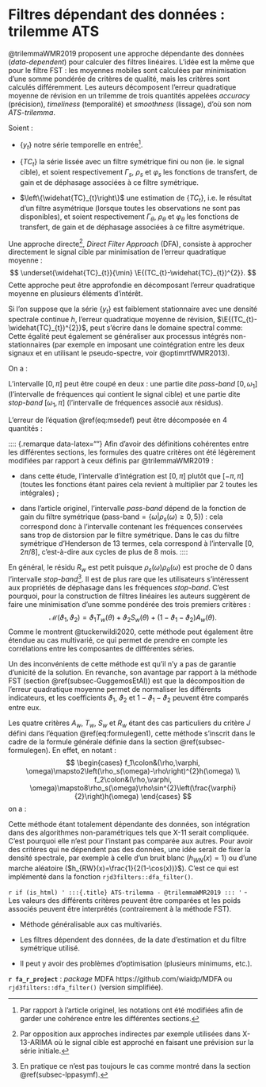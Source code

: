 # Filtres dépendant des données : trilemme ATS {#sec-WildiMcLeroy}

@trilemmaWMR2019 proposent une approche dépendante des données (*data-dependent*) pour calculer des filtres linéaires.
L'idée est la même que pour le filtre FST : les moyennes mobiles sont calculées par minimisation d'une somme pondérée de critères de qualité, mais les critères sont calculés différemment.
Les auteurs décomposent l'erreur quadratique moyenne de révision en un trilemme de trois quantités appelées *accuracy* (précision), *timeliness* (temporalité)<!-- rapidité ou déphasage--> et *smoothness* (lissage), d'où son nom *ATS-trilemma*.

Soient :

- $\left\{ y_{t}\right\}$ notre série temporelle en entrée^[
Par rapport à l'article originel, les notations ont été modifiées afin de garder une cohérence entre les différentes sections.
].

- $\left\{TC_{t}\right\}$ la série lissée avec un filtre symétrique fini ou non (ie. le signal cible), et soient respectivement $\Gamma_s$, $\rho_s$ et $\varphi_s$ les fonctions de transfert, de gain et de déphasage associées à ce filtre symétrique.

- $\left\{\widehat{TC}_{t}\right\}$ une estimation de $\left\{TC_{t}\right\}$, i.e. le résultat d'un filtre asymétrique (lorsque toutes les observations ne sont pas disponibles), et soient respectivement $\Gamma_\theta$, $\rho_\theta$ et $\varphi_\theta$ les fonctions de transfert, de gain et de déphasage associées à ce filtre asymétrique.

Une approche directe^[Par opposition aux approches indirectes par exemple utilisées dans X-13-ARIMA où le signal cible est approché en faisant une prévision sur la série initiale.], *Direct Filter Approach* (DFA), consiste à approcher directement le signal cible par minimisation de l'erreur quadratique moyenne :
$$
\underset{\widehat{TC}_{t}}{\min} \E{(TC_{t}-\widehat{TC}_{t})^{2}}.
$$
Cette approche peut être approfondie en décomposant l'erreur quadratique moyenne en plusieurs éléments d'intérêt.

Si l'on suppose que la série $\left\{ y_{t}\right\}$ est faiblement stationnaire avec une densité spectrale continue $h$, l'erreur quadratique moyenne de révision, $\E{(TC_{t}-\widehat{TC}_{t})^{2}}$, peut s'écrire dans le domaine spectral comme:
\begin{equation}
\E{(TC_{t}-\widehat{TC}_{t})^{2}}=\frac{1}{2\pi}\int_{-\pi}^{\pi}\left|\Gamma_s(\omega)-{\Gamma_\theta}(\omega)\right|^{2}h(\omega)\ud\omega=\frac{1}{2\pi}\times2\times\int_{0}^{\pi}\left|\Gamma_s(\omega)-{\Gamma_\theta}(\omega)\right|^{2}h(\omega)\ud\omega
(\#eq:msedef)
\end{equation}
Cette égalité peut également se généraliser aux processus intégrés non-stationnaires (par exemple en imposant une cointégration entre les deux signaux et en utilisant le pseudo-spectre, voir @optimrtfWMR2013).

On a :<!-- on est ok que cela ne correspond pas à la phrase précédente? (mais le paragraphe encore d'avant?). Du coup inversé, sinon ambiguité-->
\begin{align}
\left|\Gamma_s(\omega)-\Gamma_\theta(\omega)\right|^{2} & =\rho_s(\omega)^{2}+\rho_\theta(\omega)^{2}+2\rho_s(\omega)\rho_\theta(\omega)\left(1-\cos(\varphi_s(\omega)-\varphi_\theta(\omega)\right) \nonumber\\
 & =\left(\rho_s(\omega)-\rho_\theta(\omega)\right)^{2}+4\rho_s(\omega)\rho_\theta(\omega)\sin^{2}\left(\frac{\varphi_s(\omega)-\varphi_\theta(\omega)}{2}\right)
 (\#eq:msedecomp)
\end{align}

L'intervalle $[0,\pi]$ peut être coupé en deux : une partie dite *pass-band* $[0,\omega_1]$ (l'intervalle de fréquences qui contient le signal cible) et une partie dite *stop-band*  $[\omega_1,\pi]$ (l'intervalle de fréquences associé aux résidus).<!-- pas clair pour moi : comment on définit omega_1 - c'est un paramètre imposé ou un résultat de l'estiamtion?-->

L'erreur de l'équation \@ref(eq:msedef) peut être décomposée en 4 quantités :
\begin{align*}
Accuracy =A_w(\theta)&= 2\int_0^{\omega_1}\left(\rho_s(\omega)-\rho_\theta(\omega)\right)^{2}h(\omega)\ud\omega\\
Timeliness =T_w(\theta)&= 8\int_0^{\omega_1}\rho_s(\omega)\rho_\theta(\omega)\sin^{2}\left(\frac{\varphi_\theta(\omega)}{2}\right)h(\omega)\ud\omega\\
Smoothness =S_w(\theta)&= 2\int_{\omega_1}^\pi\left(\rho_s(\omega)-\rho_\theta(\omega)\right)^{2}h(\omega)\ud\omega\\
Residual =R_w(\theta)&= 8\int_{\omega_1}^\pi\rho_s(\omega)\rho_\theta(\omega)\sin^{2}\left(\frac{\varphi_\theta(\omega)}{2}\right)h(\omega)\ud\omega\\
\end{align*}



:::: {.remarque data-latex=""}<!-- je pense que ce n'est pas utile dans le texte : mettre en footnote si tu veux garder-->
Afin d'avoir des définitions cohérentes entre les différentes sections, les formules des quatre critères ont été légèrement modifiées par rapport à ceux définis par @trilemmaWMR2019 :

- dans cette étude, l'intervalle d'intégration est $[0,\pi]$ plutôt que $[-\pi,\pi]$ (toutes les fonctions étant paires cela revient à multiplier par 2 toutes les intégrales) ;

- dans l'article originel, l'intervalle *pass-band* dépend de la fonction de gain du filtre symétrique (pass-band$=\{\omega |\rho_s(\omega)\geq 0,5\}$) : cela correspond donc à l'intervalle contenant les fréquences conservées sans trop de distorsion par le filtre symétrique. 
Dans le cas du filtre symétrique d'Henderson de 13 termes, cela correspond à l'intervalle $[0, 2\pi/8]$, c'est-à-dire aux cycles de plus de 8 mois.
:::: 

En général, le résidu $R_w$ est petit puisque $\rho_s(\omega)\rho_\theta(\omega)$ est proche de 0 dans l'intervalle *stop-band*^[
En pratique ce n'est pas toujours le cas comme montré dans la section \@ref(subsec-lppasymf).
]. 
Il est de plus rare que les utilisateurs s'intéressent aux propriétés de déphasage dans les fréquences *stop-band*.
C'est pourquoi, pour la construction de filtres linéaires les auteurs suggèrent de faire une minimisation d'une somme pondérée des trois premiers critères :
$$
\mathcal{M}(\vartheta_{1},\vartheta_{2})=\vartheta_{1}T_w(\theta)+\vartheta_{2}S_w(\theta)+(1-\vartheta_{1}-\vartheta_{2})A_w(\theta).
$$
Comme le montrent @tuckerwildi2020, cette méthode peut également être étendue au cas multivarié, ce qui permet de prendre en compte les corrélations entre les composantes de différentes séries.

Un des inconvénients de cette méthode est qu'il n'y a pas de garantie d'unicité de la solution.
En revanche, son avantage par rapport à la méthode FST (section \@ref(subsec-GuggemosEtAl)) est que la décomposition de l'erreur quadratique moyenne permet de normaliser les différents indicateurs, et les coefficients $\vartheta_{1}$, $\vartheta_{2}$ et $1-\vartheta_{1}-\vartheta_{2}$ peuvent être comparés entre eux.

Les quatre critères $A_w$, $T_w$, $S_w$ et $R_w$ étant des cas particuliers du critère $J$ défini dans l'équation \@ref(eq:formulegen1), cette méthode s'inscrit dans le cadre de la formule générale définie dans la section \@ref(subsec-formulegen).
En effet, en notant :
$$
\begin{cases}
    f_1\colon&(\rho,\varphi, \omega)\mapsto2\left(\rho_s(\omega)-\rho\right)^{2}h(\omega) \\
    f_2\colon&(\rho,\varphi, \omega)\mapsto8\rho_s(\omega)\rho\sin^{2}\left(\frac{\varphi}{2}\right)h(\omega)
\end{cases}
$$
on a :
\begin{align*}
A_w(\theta)&= J(\theta,f_1,0,\omega_1)\\
T_w(\theta)&= J(\theta,f_2,0,\omega_1)\\
S_w(\theta)&= J(\theta,f_1,\omega_1,\pi)\\
R_w(\theta)&= J(\theta,f_2,\omega_1,\pi).
\end{align*}

Cette méthode étant totalement dépendante des données, son intégration dans des algorithmes non-paramétriques tels que X-11 serait compliquée. 
C'est pourquoi elle n'est pour l'instant pas comparée aux autres.
Pour avoir des critères qui ne dépendent pas des données, une idée serait de fixer la densité spectrale, par exemple à celle d'un bruit blanc ($h_{WN}(x)=1$) ou d'une marche aléatoire ($h_{RW}(x)=\frac{1}{2(1-\cos(x))}$). 
C'est ce qui est implémenté dans la fonction `rjd3filters::dfa_filter()`.

:::: {.summary_box data-latex="{ATS-trilemma -- Wildi et McElroy (2019)}"}
`r if (is_html) '
:::{.title}
ATS-trilemma - @trilemmaWMR2019
:::
'`
- Les valeurs des différents critères peuvent être comparées et les poids associés peuvent être interprétés (contrairement à la méthode FST).

- Méthode généralisable aux cas multivariés.

- Les filtres dépendent des données, de la date d'estimation et du filtre symétrique utilisé.

- Il peut y avoir des problèmes d'optimisation (plusieurs minimums, etc.).

**`r fa_r_project`** : *package* MDFA https://github.com/wiaidp/MDFA ou `rjd3filters::dfa_filter()` (version simplifiée).
::::

